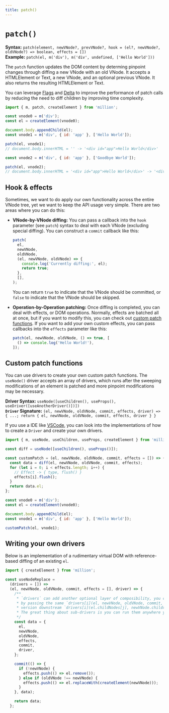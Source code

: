 ```yaml
---
title: patch()
---
```


# `patch()`

**Syntax:** `patch(element, newVNode?, prevVNode?, hook = (el?, newVNode?, oldVNode?) => boolean, effects = [])`\
**Example:** `patch(el, m('div'), m('div', undefined, ['Hello World']))`

The `patch` function updates the DOM content by determing pinpoint changes through diffing a new VNode with an old VNode. It accepts a HTMLElement or Text, a new VNode, and an optional previous VNode. It also returns the resulting HTMLElement or Text.

You can leverage [Flags](/docs/api/advanced/flags) and [Delta](/docs/api/advanced/delta) to improve the performance of patch calls by reducing the need to diff children by improving time complexity.

```js
import { m, patch, createElement } from 'million';

const vnode0 = m('div');
const el = createElement(vnode0);

document.body.appendChild(el);
const vnode1 = m('div', { id: 'app' }, ['Hello World']);

patch(el, vnode1);
// document.body.innerHTML = '' -> '<div id="app">Hello World</div>'

const vnode2 = m('div', { id: 'app' }, ['Goodbye World']);

patch(el, vnode2);
// document.body.innerHTML = '<div id="app">Hello World</div>' -> '<div id="app">Goodbye World</div>'
```

## Hook & effects

Sometimes, we want to do apply our own functionality across the entire VNode tree, yet we want to keep the API usage very simple. There are two areas where you can do this:

- **VNode-by-VNode diffing:** You can pass a callback into the `hook` parameter (see `patch`) syntax to deal with each VNode (excluding special diffing). You can construct a `commit` callback like this:

  ```js
  patch(
    el,
    newVNode,
    oldVNode,
    (el, newVNode, oldVNode) => {
      console.log('Currently diffing:', el);
      return true;
    },
    [],
  );
  ```

  You can return `true` to indicate that the VNode should be committed, or `false` to indicate that the VNode should be skipped.

- **Operation-by-Operation patching:** Once diffing is completed, you can deal with effects, or DOM operations. Normally, effects are batched all at once, but if you want to modify this, you can check out [custom patch functions](#custom-patch-functions). If you want to add your own custom effects, you can pass callbacks into the `effects` parameter like this:

  ```js
  patch(el, newVNode, oldVNode, () => true, [
    () => console.log('Hello World!'),
  ]);
  ```

## Custom patch functions

You can use drivers to create your own custom patch functions. The `useNode()` driver accepts an array of drivers, which runs after the sweeping modifications of an element is patched and more pinpoint modifications may be necessary.

**Driver Syntax:** `useNode([useChildren(), useProps(), useDriver([useAnotherDriver()])])`\
**`Driver` Signature:** `(el, newVNode, oldVNode, commit, effects, driver) => { ...; return { el, newVNode, oldVNode, commit, effects, driver } }`

If you use a IDE like [VSCode](https://code.visualstudio.com/), you can look into the implementations of how to create a `Driver` and create your own drivers.

```js
import { m, useNode, useChildren, useProps, createElement } from 'million';

const diff = useNode([useChildren(), useProps()]);

const customPatch = (el, newVNode, oldVNode, commit, effects = []) => {
  const data = diff(el, newVNode, oldVNode, commit, effects);
  for (let i = 0; i < effects.length; i++) {
    // Effect -> { type, flush() }
    effects[i].flush();
  }
  return data.el;
};

const vnode0 = m('div');
const el = createElement(vnode0);

document.body.appendChild(el);
const vnode1 = m('div', { id: 'app' }, ['Hello World']);

customPatch(el, vnode1);
```

## Writing your own drivers

Below is an implementation of a rudimentary virtual DOM with reference-based diffing of an existing `el`.

```js
import { createElement } from 'million';

const useNodeReplace =
  (drivers = []) =>
  (el, newVNode, oldVNode, commit, effects = [], driver) => {
    /**
     * `drivers` can add another optional layer of composibility, you can run the drivers
     * by passing the same `drivers[i](el, newVNode, oldVNode, commit, effects, driver)`, or a manipulated
     * version downstream `drivers[i](el.childNodes[j], newVNode.children[j], undefined, commit, effects, driver)`.
     * The great thing about sub-drivers is you can run them anywhere you want inside the driver!
     */
    const data = {
      el,
      newVNode,
      oldVNode,
      effects,
      commit,
      driver,
    };

    commit(() => {
      if (!newVNode) {
        effects.push(() => el.remove());
      } else if (oldVNode !== newVNode) {
        effects.push(() => el.replaceWith(createElement(newVNode)));
      }
    }, data);

    return data;
  };
```
